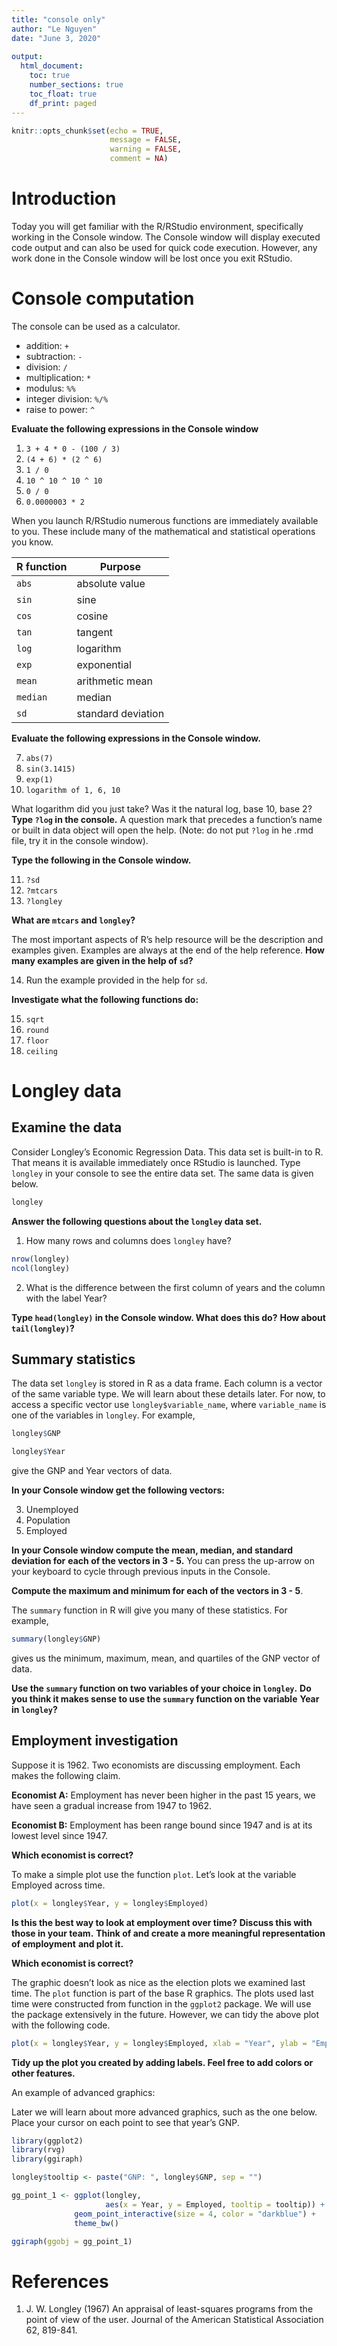 ```yaml
---
title: "console only"
author: "Le Nguyen"
date: "June 3, 2020"
 
output: 
  html_document:
    toc: true
    number_sections: true
    toc_float: true
    df_print: paged
---
```


```r
knitr::opts_chunk$set(echo = TRUE, 
                      message = FALSE, 
                      warning = FALSE,
                      comment = NA)
```

# Introduction

Today you will get familiar with the R/RStudio environment, specifically 
working in the Console window. The Console window will display executed code
output and can also be used for quick code execution. However, any work done
in the Console window will be lost once you exit RStudio.

# Console computation

The console can be used as a calculator. 

- addition: `+`
- subtraction: `-`
- division: `/`
- multiplication: `*`
- modulus: `%%`
- integer division: `%/%`
- raise to power: `^`

**Evaluate the following expressions in the Console window**

1. `3 + 4 * 0 - (100 / 3)`
2. `(4 + 6) * (2 ^ 6)`
3. `1 / 0`
4. `10 ^ 10 ^ 10 ^ 10`
5. `0 / 0`
6. `0.0000003 * 2`

When you launch R/RStudio numerous functions are immediately available to you. 
These include many of the mathematical and statistical operations you know.

R function | Purpose
---------- | ---------
`abs` | absolute value
`sin` | sine
`cos` | cosine
`tan` | tangent
`log` | logarithm
`exp` | exponential
`mean`| arithmetic mean
`median`| median
`sd` | standard deviation

**Evaluate the following expressions in the Console window.**

7. `abs(7)`
8. `sin(3.1415)`
9. `exp(1)`
10. `logarithm of 1, 6, 10`

What logarithm did you just take? Was it the natural log, base 10, base 2? 
**Type `?log` in the console.** A question mark that precedes a function's name or built in data object will open the help. (Note: do not put `?log` in he .rmd file, try it in the console window).

**Type the following in the Console window.**

11. `?sd`
12. `?mtcars`
13. `?longley`

**What are `mtcars` and `longley`?**

The most important aspects of R's help resource will be the description and
examples given. Examples are always at the end of the help reference. 
**How many examples are given in the help of `sd`?**

14. Run the example provided in the help for `sd`.

**Investigate what the following functions do:**

15. `sqrt`
16. `round`
17. `floor`
18. `ceiling`

# Longley data

## Examine the data

Consider Longley's Economic Regression Data. This data set is built-in to R.
That means it is available immediately once RStudio is launched.
Type `longley` in your console to see the entire data set. The same data is
given below.

```r
longley
```

**Answer the following questions about the `longley` data set.**

1. How many rows and columns does `longley` have?

```r

nrow(longley)
ncol(longley)
```

2. What is the difference between the first column of years and the column
   with the label Year?

**Type `head(longley)` in the Console window. What does this do?** 
**How about `tail(longley)`?**

## Summary statistics

The data set `longley` is stored in R as a data frame. Each column is a
vector of the same variable type. We will learn about these details later.
For now, to access a specific vector use `longley$variable_name`, where
`variable_name` is one of the variables in `longley`. For example,

```r
longley$GNP
```

```r
longley$Year
```

give the GNP and Year vectors of data.

**In your Console window get the following vectors:**

3. Unemployed
4. Population
5. Employed

**In your Console window compute the mean, median, and standard deviation for**
**each of the vectors in 3 - 5.** You can press the up-arrow on your keyboard
to cycle through previous inputs in the Console.

**Compute the maximum and minimum for each of the vectors in 3 - 5**.

The `summary` function in R will give you many of these statistics. For example,

```r
summary(longley$GNP)
```
gives us the minimum, maximum, mean, and quartiles of the GNP vector of data.

**Use the `summary` function on two variables of your choice in `longley`.**
**Do you think it makes sense to use the `summary` function on the variable**
**Year in `longley`?**

## Employment investigation

Suppose it is 1962. Two economists are discussing employment. Each makes the following claim.

**Economist A:** Employment has never been higher in the past 15 years, we have seen a gradual increase from 1947 to 1962.

**Economist B:** Employment has been range bound since 1947 and is at its lowest level since 1947.

**Which economist is correct?**

To make a simple plot use the function `plot`. Let's look at the variable
Employed across time.

```r
plot(x = longley$Year, y = longley$Employed)
```

**Is this the best way to look at employment over time?**
**Discuss this with those in your team.**
**Think of and create a more meaningful representation of employment**
**and plot it.**

**Which economist is correct?**

The graphic doesn't look as nice as the election plots we examined last time.
The `plot` function is part of the base R graphics. The plots used last time
were constructed from function in the `ggplot2` package. 
We will use the package extensively in the
future. However, we can tidy the above plot with the following code.

```r
plot(x = longley$Year, y = longley$Employed, xlab = "Year", ylab = "Employed")
```

**Tidy up the plot you created by adding labels. Feel free to add colors or**
**other features.**

An example of advanced graphics:

Later we will learn about more advanced graphics, such as the one below. 
Place your cursor on each point to see that year's GNP.

```r
library(ggplot2)
library(rvg)
library(ggiraph)

longley$tooltip <- paste("GNP: ", longley$GNP, sep = "")

gg_point_1 <- ggplot(longley, 
                     aes(x = Year, y = Employed, tooltip = tooltip)) + 
              geom_point_interactive(size = 4, color = "darkblue") + 
              theme_bw()

ggiraph(ggobj = gg_point_1)
```


# References

1. J. W. Longley (1967) An appraisal of least-squares programs from the point 
of view of the user. Journal of the American Statistical Association 62, 819-841.